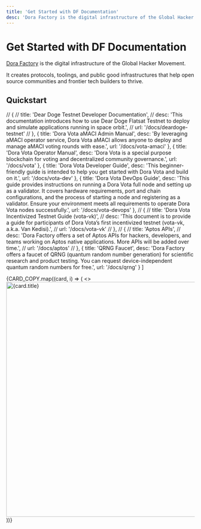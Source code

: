 ```yaml
---
title: 'Get Started with DF Documentation'
desc: 'Dora Factory is the digital infrastructure of the Global Hacker Movement. It creates protocols, toolings, and public good infrastructures that help open source communities and frontier tech builders to thrive.'
---
```



# Get Started with DF Documentation

[Dora Factory](https://dorafactory.org/) is the digital infrastructure of the Global Hacker Movement.

It creates protocols, toolings, and public good infrastructures that help open source communities and frontier tech builders to thrive.

## Quickstart

  // {
  //   title: 'Dear Doge Testnet Developer Documentation',
  //   desc: 'This documentation introduces how to use Dear Doge Flatsat Testnet to deploy and simulate applications running in space orbit.',
  //   url: '/docs/deardoge-testnet'
  // },
  {
    title: 'Dora Vota aMACI Admin Manual',
    desc: 'By leveraging aMACI operator service, Dora Vota aMACI allows anyone to deploy and manage aMACI voting rounds with ease.',
    url: '/docs/vota-amaci'
  },
  {
    title: 'Dora Vota Operator Manual',
    desc: 'Dora Vota is a special purpose blockchain for voting and decentralized community governance.',
    url: '/docs/vota'
  },
  {
    title: 'Dora Vota Developer Guide',
    desc: 'This beginner-friendly guide is intended to help you get started with Dora Vota and build on it.',
    url: '/docs/vota-dev'
  },
  {
    title: 'Dora Vota DevOps Guide',
    desc: 'This guide provides instructions on running a Dora Vota full node and setting up as a validator. It covers hardware requirements, port and chain configurations, and the process of starting a node and registering as a validator. Ensure your environment meets all requirements to operate Dora Vota nodes successfully.',
    url: '/docs/vota-devops'
  },
  // {
  //   title: 'Dora Vota Incentivized Testnet Guide (vota-vk)',
  //   desc: 'This document is to provide a guide for participants of Dora Vota’s first incentivized testnet (vota-vk, a.k.a. Van Kedisi).',
  //   url: '/docs/vota-vk'
  // },
  // {
  //   title: 'Aptos APIs',
  //   desc: 'Dora Factory offers a set of Aptos APIs for hackers, developers, and teams working on Aptos native applications. More APIs will be added over time.',
  //   url: '/docs/aptos'
  // },
  {
    title: 'QRNG Faucet',
    desc: 'Dora Factory offers a faucet of QRNG (quantum random number generation) for scientific research and product testing. You can request device-independent quantum random numbers for free.',
    url: '/docs/qrng'
  }
]

<Cards num={2}>
  {CARD_COPY.map((card, i) => (
    <Cards.Card key={i} image arrow title={card.title} href={card.url}>
      <>
        <img
          with="1200"
          height="628"
          alt={card.title}
          src={`${process.env.NEXT_PUBLIC_OG_API_ROOT}/api/og?title=${card.title}&desc=${card.desc}`}
        />
      </>
    </Cards.Card>
  ))}
</Cards>
